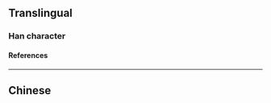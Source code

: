 {{character info/new}}
==Translingual==

===Han character===
{{Han char|rn=46|rad=山|as=06|sn=9|four=22700|canj=UMNN,XUMNN|ids=⿰山列}}

====References====
{{Han ref|kx=0311.061|hdz=10770.011|uh=5CE2}}

----

==Chinese==
{{zh-see|峛|v}}